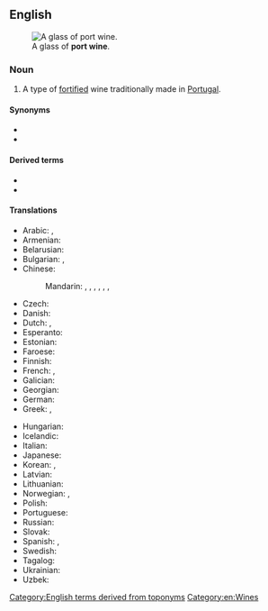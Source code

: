 ==English==
{{wikipedia}}
[[File:Port_wine.jpg|thumb|A glass of '''port wine'''.]]

===Noun===
{{en-noun|~}}

# A type of [[fortified]] wine traditionally made in [[Portugal]].

====Synonyms====
* {{l|en|port}}
* {{l|en|Porto}}

====Derived terms====
* {{l|en|port-wine stain}}
* {{l|en|port-winey}}

====Translations====
{{trans-top|A type of fortified wine traditionally made in Portugal}}
* Arabic: {{t|ar|مِينَاء النَّبِيذ|m}}, {{t|ar|نَبِيذ بُورْتُو|m}}
* Armenian: {{t+|hy|պորտվեյն}}
* Belarusian: {{t|be|партве́йн|m}}
* Bulgarian: {{t|bg|по́рто|n}}, {{t|bg|портвайн|m}}
* Chinese:
*: Mandarin: {{t|cmn|波酒|tr=bōjiǔ|sc=Hani}}, {{t|cmn|波特酒|tr=bōtèjiǔ|sc=Hani}}, {{t|cmn|缽酒|sc=Hani}}, {{t|cmn|钵酒|tr=bōjiǔ|sc=Hani}}, {{t+|cmn|砵酒|tr=bōjiǔ|sc=Hani}}, {{t|cmn|波爾圖葡萄酒|sc=Hani}}, {{t|cmn|波尔图葡萄酒|tr=Bō'ěrtú pútáojiǔ|sc=Hani}}
* Czech: {{t|cs|portské}}
* Danish: {{t+|da|portvin|c}}
* Dutch: {{t+|nl|porto}}, {{t+|nl|port|m}}
* Esperanto: {{t|eo|portovino}}
* Estonian: {{t|et|portvein}}
* Faroese: {{t|fo|portvín|n}}
* Finnish: {{t+|fi|portviini}}
* French: {{t|fr|vin de Porto|m}}, {{t+|fr|porto|m}}
* Galician: {{t+|gl|porto|m}}
* Georgian: {{t|ka|პორტვაინი}}
* German: {{t+|de|Portwein|m}}
* Greek: {{t|el|πορτό|n}}, {{t|el|οίνος Πορτογαλίας|m}}
{{trans-mid}}
* Hungarian: {{t|hu|portói}}
* Icelandic: {{t|is|púrtvín|n}}
* Italian: {{t+|it|porto|m}}
* Japanese: {{t|ja|ポートワイン|tr=pōtowain|sc=Jpan}}
* Korean: {{t|ko|포트 포도주|sc=Kore}}, {{t|ko|포트 와인|sc=Kore}}
* Latvian: {{t|lv|portvīns|m}}
* Lithuanian: {{t|lt|portveinas|m}}
* Norwegian: {{t+|no|portvin|m}}, {{qualifier|slang}} {{t+|no|port|m}}
* Polish: {{t|pl|portwajn|m}}
* Portuguese: {{t+|pt|vinho do Porto|m}}
* Russian: {{t+|ru|портве́йн|m}}
* Slovak: {{t|sk|portské|n}}
* Spanish: {{t|es|vino de Oporto|m}}, {{t|es|oporto|m}}
* Swedish: {{t+|sv|portvin|n}}
* Tagalog: {{t|tl|tinto}}
* Ukrainian: {{t|uk|портве́йн|m}}
* Uzbek: {{t|uz|portveyn}}
{{trans-bottom}}

[[Category:English terms derived from toponyms]]
[[Category:en:Wines]]